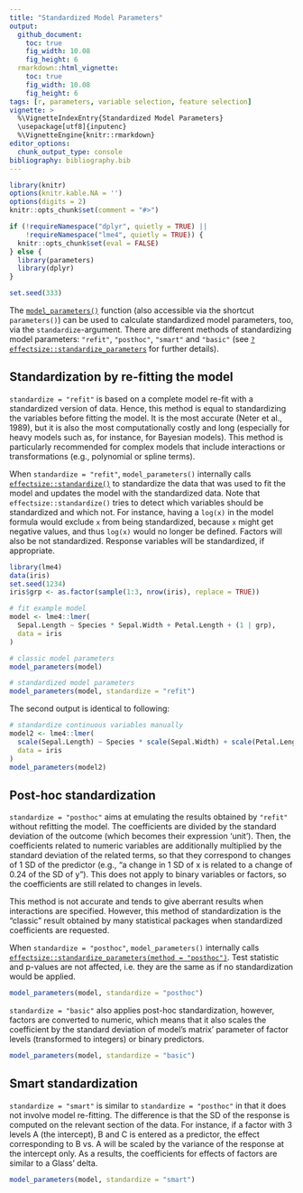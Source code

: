 ---
title: "Standardized Model Parameters"
output: 
  github_document:
    toc: true
    fig_width: 10.08
    fig_height: 6
  rmarkdown::html_vignette:
    toc: true
    fig_width: 10.08
    fig_height: 6
tags: [r, parameters, variable selection, feature selection]
vignette: >
  %\VignetteIndexEntry{Standardized Model Parameters}
  \usepackage[utf8]{inputenc}
  %\VignetteEngine{knitr::rmarkdown}
editor_options: 
  chunk_output_type: console
bibliography: bibliography.bib
---

```{r message=FALSE, warning=FALSE, include=FALSE}
library(knitr)
options(knitr.kable.NA = '')
options(digits = 2)
knitr::opts_chunk$set(comment = "#>")

if (!requireNamespace("dplyr", quietly = TRUE) ||
    !requireNamespace("lme4", quietly = TRUE)) {
  knitr::opts_chunk$set(eval = FALSE)
} else {
  library(parameters)
  library(dplyr)
}

set.seed(333)
```

The [`model_parameters()`](https://easystats.github.io/parameters/articles/model_parameters.html) function (also accessible via the shortcut `parameters()`) can be used to calculate standardized model parameters, too, via the `standardize`-argument. There are different methods of standardizing model parameters: `"refit"`, `"posthoc"`, `"smart"` and `"basic"` (see [`?effectsize::standardize_parameters`](https://easystats.github.io/effectsize/reference/standardize_parameters.html) for further details).

## Standardization by re-fitting the model

`standardize = "refit"` is based on a complete model re-fit with a standardized version of data. Hence, this method is equal to standardizing the variables before fitting the model. It is the most accurate (Neter et al., 1989), but it is also the most computationally costly and long (especially for heavy models such as, for instance, for Bayesian models). This method is particularly recommended for complex models that include interactions or transformations (e.g., polynomial or spline terms).

When `standardize = "refit"`, `model_parameters()` internally calls [`effectsize::standardize()`](https://easystats.github.io/effectsize/reference/standardize.html) to standardize the data that was used to fit the model and updates the model with the standardized data. Note that `effectsize::standardize()` tries to detect which variables should be standardized and which not. For instance, having a `log(x)` in the model formula would exclude `x` from being standardized, because `x` might get negative values, and thus `log(x)` would no longer be defined. Factors will also be not standardized. Response variables will be standardized, if appropriate.

```{r}
library(lme4)
data(iris)
set.seed(1234)
iris$grp <- as.factor(sample(1:3, nrow(iris), replace = TRUE))

# fit example model
model <- lme4::lmer(
  Sepal.Length ~ Species * Sepal.Width + Petal.Length + (1 | grp),
  data = iris
)

# classic model parameters
model_parameters(model)

# standardized model parameters
model_parameters(model, standardize = "refit")
```

The second output is identical to following:

```{r}
# standardize continuous variables manually
model2 <- lme4::lmer(
  scale(Sepal.Length) ~ Species * scale(Sepal.Width) + scale(Petal.Length) + (1 | grp),
  data = iris
)
model_parameters(model2)
```

## Post-hoc standardization

`standardize = "posthoc"` aims at emulating the results obtained by `"refit"` without refitting the model. The coefficients are divided by the standard deviation of the outcome (which becomes their expression 'unit'). Then, the coefficients related to numeric variables are additionally multiplied by the standard deviation of the related terms, so that they correspond to changes of 1 SD of the predictor (e.g., "a change in 1 SD of x is related to a change of 0.24 of the SD of y"). This does not apply to binary variables or factors, so the coefficients are still related to changes in levels.

This method is not accurate and tends to give aberrant results when interactions are specified. However, this method of standardization is the "classic" result obtained by many statistical packages when standardized coefficients are requested.

When `standardize = "posthoc"`, `model_parameters()` internally calls [`effectsize::standardize_parameters(method = "posthoc")`](https://easystats.github.io/effectsize/reference/standardize_parameters.html). Test statistic and p-values are not affected, i.e. they are the same as if no standardization would be applied.

```{r}
model_parameters(model, standardize = "posthoc")
```

`standardize = "basic"` also applies post-hoc standardization, however, factors are converted to numeric, which means that it also scales the coefficient by the standard deviation of model's matrix' parameter of factor levels (transformed to integers) or binary predictors.

```{r}
model_parameters(model, standardize = "basic")
```

## Smart standardization

`standardize = "smart"` is similar to `standardize = "posthoc"` in that it does not involve model re-fitting. The difference is that the SD of the response is computed on the relevant section of the data. For instance, if a factor with 3 levels A (the intercept), B and C is entered as a predictor, the effect corresponding to B vs. A will be scaled by the variance of the response at the intercept only. As a results, the coefficients for effects of factors are similar to a Glass' delta.

```{r}
model_parameters(model, standardize = "smart")
```
